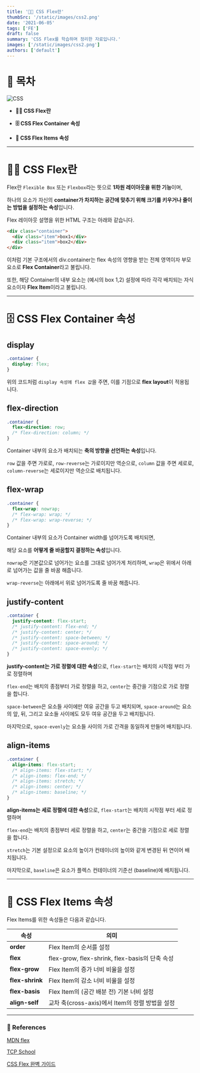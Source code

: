 ```yaml
---
title: '👷🏻 CSS Flex란'
thumbSrc: '/static/images/css2.png'
date: '2021-06-05'
tags: ['FE']
draft: false
summary: 'CSS Flex를 학습하며 정리한 자료입니다.'
images: ['/static/images/css2.png']
authors: ['default']
---
```


# 📌 목차

![CSS](/static/images/css2.png)

- **💁🏻 CSS Flex란**

- **🗄️ CSS Flex Container 속성**

- **📁 CSS Flex Items 속성**

---

# 💁🏻 CSS Flex란

Flex란 `Flexible Box` 또는 `Flexbox`라는 뜻으로 **1차원 레이아웃을 위한 기능**이며,

하나의 요소가 자신의 **container가 차지하는 공간에 맞추기 위해 크기를 키우거나 줄이는 방법을 설정하는 속성**입니다.

Flex 레이아웃 설명을 위한 HTML 구조는 아래와 같습니다.

```html
<div class="container">
  <div class="item">box1</div>
  <div class="item">box2</div>
</div>
```

이처럼 기본 구조에서의 div.container는 flex 속성의 영향을 받는 전체 영역이자 부모 요소로 **Flex Container**라고 불립니다.

또한, 해당 Container의 내부 요소는 (예시의 box 1,2) 설정에 따라 각각 배치되는 자식 요소이자 **Flex Item**이라고 불립니다.

---

# 🗄️ CSS Flex Container 속성

## display

```css
.container {
  display: flex;
}
```

위의 코드처럼 `display 속성에 flex 값`을 주면, 이를 기점으로 **flex layout**이 적용됩니다.

## flex-direction

```css
.container {
  flex-direction: row;
  /* flex-direction: column; */
}
```

Container 내부의 요소가 배치되는 **축의 방향을 선언하는 속성**입니다.

`row` 값을 주면 가로로, `row-reverse`는 가로이지만 역순으로, `column` 값을 주면 세로로, `column-reverse`는 세로이지만 역순으로 배치됩니다.

## flex-wrap

```css
.container {
  flex-wrap: nowrap;
  /* flex-wrap: wrap; */
  /* flex-wrap: wrap-reverse; */
}
```

Container 내부의 요소가 Container width를 넘어가도록 배치되면,

해당 요소를 **어떻게 줄 바꿈할지 결정하는 속성**입니다.

`nowrap`은 기본값으로 넘어가는 요소를 그대로 넘어가게 처리하며, `wrap`은 위에서 아래로 넘어가는 값을 줄 바꿈 해줍니다.

`wrap-reverse`는 아래에서 위로 넘어가도록 줄 바꿈 해줍니다.

## justify-content

```css
.container {
  justify-content: flex-start;
  /* justify-content: flex-end; */
  /* justify-content: center; */
  /* justify-content: space-between; */
  /* justify-content: space-around; */
  /* justify-content: space-evenly; */
}
```

**justify-content는 가로 정렬에 대한 속성**으로, `flex-start`는 배치의 시작점 부터 가로 정렬하며

`flex-end`는 배치의 종점부터 가로 정렬을 하고, `center`는 중간을 기점으로 가로 정렬을 합니다.

`space-between`은 요소들 사이에만 여유 공간을 두고 배치되며, `space-around`는 요소의 앞, 뒤, 그리고 요소들 사이에도 모두 여유 공간을 두고 배치됩니다.

마지막으로, `space-evenly`는 요소들 사이의 가로 간격을 동일하게 만들어 배치됩니다.

## align-items

```css
.container {
  align-items: flex-start;
  /* align-items: flex-start; */
  /* align-items: flex-end; */
  /* align-items: stretch; */
  /* align-items: center; */
  /* align-items: baseline; */
}
```

**align-items는 세로 정렬에 대한 속성**으로, `flex-start`는 배치의 시작점 부터 세로 정렬하며

`flex-end`는 배치의 종점부터 세로 정렬을 하고, `center`는 중간을 기점으로 세로 정렬을 합니다.

`stretch`는 기본 설정으로 요소의 높이가 컨테이너의 높이와 같게 변경된 뒤 연이어 배치됩니다.

마지막으로, `baseline`은 요소가 플렉스 컨테이너의 기준선 (baseline)에 배치됩니다.

---

# 📁 CSS Flex Items 속성

Flex Items를 위한 속성들은 다음과 같습니다.

| **속성**        | **의미**                                        |
| --------------- | ----------------------------------------------- |
| **order**       | Flex Item의 순서를 설정                         |
| **flex**        | flex-grow, flex-shrink, flex-basis의 단축 속성  |
| **flex-grow**   | Flex Item의 증가 너비 비율을 설정               |
| **flex-shrink** | Flex Item의 감소 너비 비율을 설정               |
| **flex-basis**  | Flex Item의 (공간 배분 전) 기본 너비 설정       |
| **align-self**  | 교차 축(cross-axis)에서 Item의 정렬 방법을 설정 |

---

### 🔗 References

[MDN flex](https://developer.mozilla.org/ko/docs/Web/CSS/flex)

[TCP School](http://tcpschool.com/css/css3_expand_flexbox)

[CSS Flex 완벽 가이드](https://heropy.blog/2018/11/24/css-flexible-box/)
